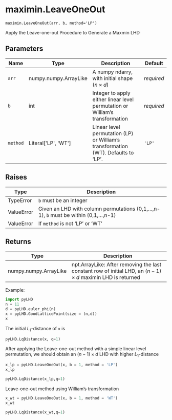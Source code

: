 # maximin.LeaveOneOut { #pyLHD.maximin.LeaveOneOut }

`maximin.LeaveOneOut(arr, b, method='LP')`

Apply the Leave-one-out Procedure to Generate a Maxmin LHD

## Parameters

| Name     | Type                                  | Description                                                                       | Default    |
|----------|---------------------------------------|-----------------------------------------------------------------------------------|------------|
| `arr`    | numpy.numpy.ArrayLike                 | A numpy ndarry, with initial shape $(n \times d)$                                 | _required_ |
| `b`      | int                                   | Integer to apply either linear level permutation or William's transformation      | _required_ |
| `method` | Literal\[&#39;LP&#39;, &#39;WT&#39;\] | Linear level permutation (LP) or William's transformation (WT). Defaults to 'LP'. | `'LP'`     |

## Raises

| Type       | Description                                                                           |
|------------|---------------------------------------------------------------------------------------|
| TypeError  | `b` must be an integer                                                                |
| ValueError | Given an LHD with column permutations (0,1,...,n-1), `b` must be within (0,1,...,n-1) |
| ValueError | If `method` is not 'LP' or 'WT'                                                       |

## Returns

| Type                  | Description                                                                                                     |
|-----------------------|-----------------------------------------------------------------------------------------------------------------|
| numpy.numpy.ArrayLike | npt.ArrayLike: After removing the last constant row of initial LHD, an $(n-1) \times d$ maximin LHD is returned |

Example:
```python
import pyLHD
n = 11
d = pyLHD.euler_phi(n)
x = pyLHD.GoodLatticePoint(size = (n,d))
x
```
The initial $L_1$-distance of `x` is
```python
pyLHD.LqDistance(x, q=1)
```
After applying the Leave-one-out method with a simple linear level permutation, we should obtain an $(n-1) \times d$ LHD with higher $L_1$-distance
```python
x_lp = pyLHD.LeaveOneOut(x, b = 1, method = 'LP')
x_lp
```
```python
pyLHD.LqDistance(x_lp,q=1)
```
Leave-one-out method using William's transformation
```python
x_wt = pyLHD.LeaveOneOut(x, b = 1, method = 'WT')
x_wt
```
```python
pyLHD.LqDistance(x_wt,q=1)
```